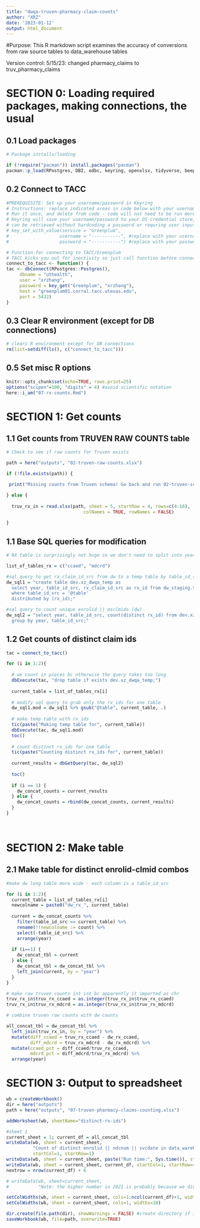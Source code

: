```yaml
---
title: "dwqa-truven-pharmacy-claim-counts"
author: "XRZ"
date: '2023-01-12'
output: html_document
---
```


#Purpose:
This R markdown script examines the accuracy of conversions from raw source tables to
data_warehouse tables

Version control:
5/15/23: changed pharmacy_claims to truv_pharmacy_claims


# SECTION 0: Loading required packages, making connections, the usual

## 0.1 Load packages
```r
# Package installs/loading 

if (!require("pacman")) install.packages("pacman")
pacman::p_load(RPostgres, DBI, odbc, keyring, openxlsx, tidyverse, beepr, tictoc, here)

```

## 0.2 Connect to TACC
```r
#PREREQUISITE: Set up your username/password in Keyring
# Instructions: replace indicated areas in code below with your username/password for TACC server
# Run it once, and delete from code - code will not need to be run more than once per user per computer
# Keyring will save your username/password to your OS credential store, and the service/user/password combo
# can be retrieved without hardcoding a password or requring user input.
# key_set_with_value(service = "Greenplum", 
#                   username = "-----------", #replace with your username
#                   password = "-----------") #replace with your password

# Function for connecting to TACC/Greenplum
# TACC kicks you out for inactivity so just call function before connections
connect_to_tacc <- function() {
tac <- dbConnect(RPostgres::Postgres(),
	 dbname = "uthealth",
	 user = "xrzhang",
	 password = key_get("Greenplum", "xrzhang"),
	 host = "greenplum01.corral.tacc.utexas.edu",
	 port = 5432)
}

```

## 0.3 Clear R environment (except for DB connections)
```r
# clears R environment except for DB connections
rm(list=setdiff(ls(), c("connect_to_tacc")))
```

## 0.5 Set misc R options
```r
knitr::opts_chunk$set(echo=TRUE, rows.print=25)
options("scipen"=100, "digits" = 4) #avoid scientific notation
here::i_am("07-rx-counts.Rmd")
```

# SECTION 1: Get counts
## 1.1 Get counts from TRUVEN RAW COUNTS table
```r

# Check to see if raw counts for Truven exists

path = here("outputs", "02-truven-raw-counts.xlsx")

if (!file.exists(path)) {

 print("Missing counts from Truven schema! Go back and run 02-truven-schema-counts.Rmd")

} else {
  
  truv_rx_in = read.xlsx(path, sheet = 5, startRow = 4, rows=c(4:16),
                             colNames = TRUE, rowNames = FALSE)
  
}

```

## 1.1 Base SQL queries for modification
```r

# RX table is surprisingly not huge so we don't need to split into years

list_of_tables_rx = c("ccaed", "mdcrd")

#sql query to get rx_claim_id_src from dw to a temp table by table_id_src (dw)
dw_sql1 = "create table dev.xz_dwqa_temp as
  select year, table_id_src, rx_claim_id_src as rx_id from dw_staging.truv_pharmacy_claims
  where table_id_src = '@table'
  distributed by (rx_id);"

#sql query to count unique enrolid || msclmids (dw)
dw_sql2 = "select year, table_id_src, count(distinct rx_id) from dev.xz_dwqa_temp
  group by year, table_id_src;"

```

## 1.2 Get counts of distinct claim ids
```r


tac = connect_to_tacc()

for (i in 1:2){
  
  # we count in pieces bc otherwise the query takes too long
  dbExecute(tac, "drop table if exists dev.xz_dwqa_temp;")
  
  current_table = list_of_tables_rx[i]
  
  # modify sql query to grab only the rx_ids for one table
  dw_sql1.mod = dw_sql1 %>% gsub("@table", current_table, .)
  
  # make temp table with rx_ids
  tic(paste("Making temp table for", current_table))
  dbExecute(tac, dw_sql1.mod)
  toc()
  
  # count distinct rx_ids for one table
  tic(paste("Counting distinct rx_ids for", current_table))
  
  current_results = dbGetQuery(tac, dw_sql2)
  
  toc()
  
  if (i == 1) {
    dw_concat_counts = current_results
  } else {
    dw_concat_counts = rbind(dw_concat_counts, current_results)
  }
}

  
```

# SECTION 2: Make table

## 2.1 Make table for distinct enrolid-clmid combos
```r
#make dw long table more wide - each column is a table_id_src

for (i in 1:2){
  current_table = list_of_tables_rx[i]
  newcolname = paste0("dw_rx_", current_table)
  
  current = dw_concat_counts %>%
    filter(table_id_src == current_table) %>%
    rename(!!newcolname := count) %>%
    select(-table_id_src) %>%
    arrange(year)
  
  if (i==1) {
    dw_concat_tbl = current
  } else {
    dw_concat_tbl = dw_concat_tbl %>%
    left_join(current, by = "year")
  }
}

# make raw truven counts int int bc apparently it imported as chr
truv_rx_in$truv_rx_ccaed = as.integer(truv_rx_in$truv_rx_ccaed)
truv_rx_in$truv_rx_mdcrd = as.integer(truv_rx_in$truv_rx_mdcrd)

# combine truven raw counts with dw counts

all_concat_tbl = dw_concat_tbl %>%
  left_join(truv_rx_in, by = "year") %>%
  mutate(diff_ccaed = truv_rx_ccaed - dw_rx_ccaed,
         diff_mdcrd = truv_rx_mdcrd - dw_rx_mdcrd) %>%
  mutate(ccaed_pct = diff_ccaed/truv_rx_ccaed,
         mdcrd_pct = diff_mdcrd/truv_rx_mdcrd) %>%
  arrange(year)

```

# SECTION 3: Output to spreadsheet
```r

wb = createWorkbook()
dir = here("outputs")
path = here("outputs", "07-truven-pharmacy-claims-counting.xlsx")

addWorksheet(wb, sheetName="distinct-rx-ids")

#sheet 1
current_sheet = 1; current_df = all_concat_tbl
writeData(wb, sheet = current_sheet,
          "Count of distinct enrolid || ndcnum || svcdate in data_warehouse and Truven schema on TACC server",
          startCol=1, startRow=1)
writeData(wb, sheet = current_sheet, paste("Run time:", Sys.time()), startCol=1, startRow=2)
writeData(wb, sheet = current_sheet, current_df, startCol=1, startRow=4)
nextrow = nrow(current_df) + 6

# writeData(wb, sheet=current_sheet,
#           "Note: the higher number in 2021 is probably because we didn't add enrolids that # don't exist in 'a' but exist in the claim tables to dim_uth_member_id", startCol=1, startRow = nextrow)

setColWidths(wb, sheet = current_sheet, cols=1:ncol(current_df)+1, widths="auto")
setColWidths(wb, sheet = current_sheet, cols=1, widths=10)

dir.create(file.path(dir), showWarnings = FALSE) #create directory if it does not exist
saveWorkbook(wb, file=path, overwrite=TRUE)

```

